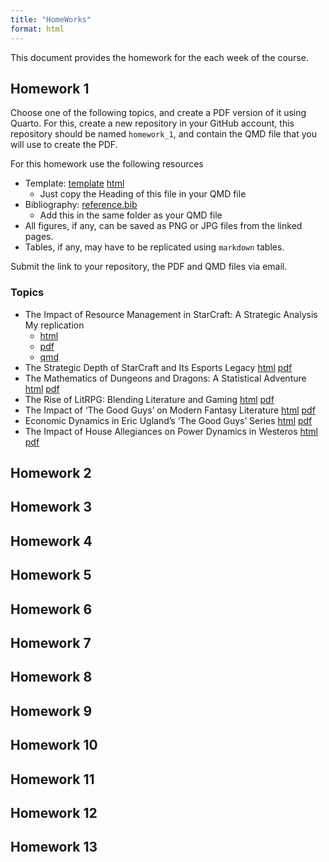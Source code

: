 ```yaml
---
title: "HomeWorks"
format: html
---
```


This document provides the homework for the each week of the course.  

## Homework 1 {#hw01}

Choose one of the following topics, and create a PDF version of it using Quarto. For this, create a new repository in your GitHub account, this repository should be named `homework_1`, and contain the QMD file that you will use to create the PDF.

For this homework use the following resources

 - Template: [template](hw-material/pdf-template.txt) [html](hw-material/pdf-template.html)
   - Just copy the Heading of this file in your QMD file
 - Bibliography: [reference.bib](hw-material/references.bib)
   - Add this in the same folder as your QMD file
 - All figures, if any, can be saved as PNG or JPG files from the linked pages.
 - Tables, if any, may have to be replicated using `markdown` tables.

Submit the link to your repository, the PDF and QMD files via email.
  
### Topics

- The Impact of Resource Management in StarCraft: A Strategic Analysis 
  My replication
  - [html](hw-material/report1.html) 
  - [pdf](hw-material/report1.pdf)
  - [qmd](hw-material/report1-example.qmd)
- The Strategic Depth of StarCraft and Its Esports Legacy [html](hw-material/report2.html) [pdf](hw-material/report2.pdf)
- The Mathematics of Dungeons and Dragons: A Statistical Adventure [html](hw-material/report3.html) [pdf](hw-material/report3.pdf)
- The Rise of LitRPG: Blending Literature and Gaming [html](hw-material/report4.html) [pdf](hw-material/report4.pdf)
- The Impact of 'The Good Guys' on Modern Fantasy Literature [html](hw-material/report5.html) [pdf](hw-material/report5.pdf)
- Economic Dynamics in Eric Ugland's 'The Good Guys' Series [html](hw-material/report6.html) [pdf](hw-material/report6.pdf)
- The Impact of House Allegiances on Power Dynamics in Westeros [html](hw-material/report7.html) [pdf](hw-material/report7.pdf)

## Homework 2 {#hw02}

## Homework 3 {#hw03}

## Homework 4 {#hw04}

## Homework 5 {#hw05}

## Homework 6 {#hw06}

## Homework 7 {#hw07}

## Homework 8 {#hw08}

## Homework 9 {#hw09}

## Homework 10 {#hw10}

## Homework 11 {#hw11}

## Homework 12 {#hw12}

## Homework 13 {#hw13}
